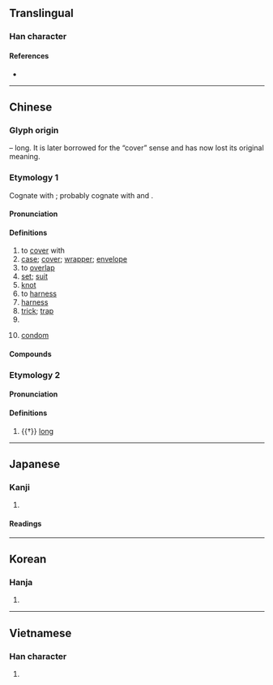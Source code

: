 {{also|室}}
{{character info/new}}
==Translingual==

===Han character===
{{Han char|rn=37|rad=大|as=07|sn=10|four=40731|canj=KSMI|ids=⿱大镸}}

====References====
* {{Han ref|kx=0252.060|dkj=05926|dj=0514.010|hdz=10540.090|uh=5957|ud=22871|bh=AE4D|bd=44621}}

----

==Chinese==
{{zh-forms|alt=㚐,𡘷}}

===Glyph origin===
{{Han etym}}
{{Han compound|大|長|t1=large|t2=long|ls=ic}} – long. It is later borrowed for the “cover” sense and has now lost its original meaning.

===Etymology 1===
Cognate with {{och-l|韜}}; probably cognate with {{och-l|㧺}} and {{och-l|錔}}.<!--清翟灏《通俗編》：筆套也，古無套字，說文、㧺、一曰韜也，錔以金，有所冒也，皆即套之本字。-->

====Pronunciation====
{{zh-pron
|m=tào,er=y
|m-s=
|c=tou3
|c-t=
|g=
|h=pfs=tho
|j=
|md=
|mn=thò
|mn-t=
|w=
|x=
|mc=
|oc=2
|ma=y
|cat=v,n,cls
}}

====Definitions====
{{zh-hanzi}}

# to [[cover]] with
# [[case]]; [[cover]]; [[wrapper]]; [[envelope]]
# to [[overlap]]
# [[set]]; [[suit]]
# [[knot]]
# to [[harness]]
# [[harness]]
# [[trick]]; [[trap]]
# {{zh-classifier|a set of objects (books, furniture, rooms, etc)|cat=y}}
# {{lb|zh|colloquial}} [[condom]]

====Compounds====
{{zh-der|手套:glove|一套|三角套匯|上圈套|上套|不落俗套|俗套|保險套|全套|圈圈套套|圈套|外套|大通套|套交情|套兒|套利|套包|套匯|套半車|套印|套印版畫|套問|套套|套子|套式|套房|套拉攏|套招|套敘|套數|套文|套曲|套杯|套炕子|套版|套牢|套犁|套環兒|套用|套畫押字|套白狼|套票|套種|套筒槍|套索|套耕|套色|套色版畫|套衫|套袋|套袖|套裝|套裝旅遊|套裝軟體|套褲|套話|套語|套調|套購|套路|套車|套近乎|套間|套鞋|套項|套頭|套頭裹腦|套頭話|套餐|套鼓|客套|客套話|封套|幫套|弓套|成套|成龍配套|打套|拉套|指甲套兒|插圈弄套|故套|散套|整套|書套|有一套|枕套|死套子|河套|河套平原|河套文化|活套|活套頭|濫套|熟套|熟套子|狗套頭|生搬硬套|白手套|相思套|筆套|網路套件|老套|腸套疊|腿套|落套|虛套子|袖套|被套|褥套|褪套兒|襪套|西套|解套|話裡套話|護套|跑龍套|通套|連環套|避孕套|配套|金手套獎|錦套頭|陳套|雙套車|雙套飛車|頭套|龍套|龍套衣}}

===Etymology 2===

====Pronunciation====
{{zh-pron
|m=tǎo
|mc=y
|oc=1
|cat=a
}}

====Definitions====
{{zh-hanzi}}

# {{†}} [[long]]

{{zh-cat|Elementary}}

----

==Japanese==

===Kanji===
{{ja-kanji|grade=|rs=大07}}

# {{defn|lang=ja|sort=大07}}

====Readings====
{{ja-readings
|goon=とう<たう
|kanon=とう<たう
|kun=かさ-ねる, おお-い
}}

----

==Korean==

===Hanja===
{{ko-hanja|hangeul=[[투]], [[토]]|rv=tu, to|mr=t'u, t'o|y=thwu, tho}}

# {{defn|lang=ko|sort=大07}}

----

==Vietnamese==

===Han character===
{{vi-hantu|[[sáo]], [[thạo]]|rs=大07}}

# {{defn|lang=vi|sort=大07}}